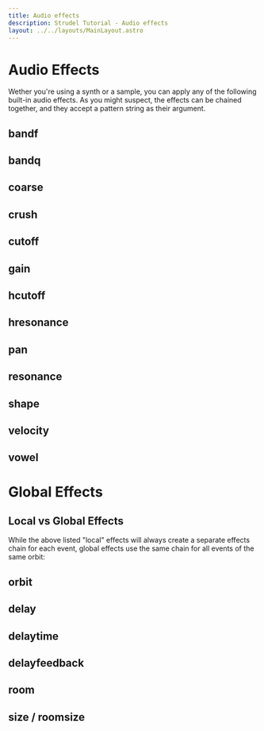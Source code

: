```yaml
---
title: Audio effects
description: Strudel Tutorial - Audio effects
layout: ../../layouts/MainLayout.astro
---
```



# Audio Effects

Wether you're using a synth or a sample, you can apply any of the following built-in audio effects.
As you might suspect, the effects can be chained together, and they accept a pattern string as their argument.

## bandf

<JsDoc client:idle name="bandf" h={0} />

## bandq

<JsDoc client:idle name="bandq" h={0} />

## coarse

<JsDoc client:idle name="coarse" h={0} />

## crush

<JsDoc client:idle name="crush" h={0} />

## cutoff

<JsDoc client:idle name="cutoff" h={0} />

## gain

<JsDoc client:idle name="gain" h={0} />

## hcutoff

<JsDoc client:idle name="hcutoff" h={0} />

## hresonance

<JsDoc client:idle name="hresonance" h={0} />

## pan

<JsDoc client:idle name="pan" h={0} />

## resonance

<JsDoc client:idle name="resonance" h={0} />

## shape

<JsDoc client:idle name="shape" h={0} />

## velocity

<JsDoc client:idle name="velocity" h={0} />

## vowel

<JsDoc client:idle name="vowel" h={0} />

# Global Effects

## Local vs Global Effects

While the above listed "local" effects will always create a separate effects chain for each event,
global effects use the same chain for all events of the same orbit:

## orbit

<JsDoc client:idle name="orbit" h={0} />

## delay

<JsDoc client:idle name="delay" h={0} />

## delaytime

<JsDoc client:idle name="delaytime" h={0} />

## delayfeedback

<JsDoc client:idle name="delayfeedback" h={0} />

## room

<JsDoc client:idle name="room" h={0} />

## size / roomsize

<JsDoc client:idle name="size" h={0} />
